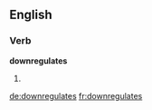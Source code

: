 ==English==

===Verb===
'''downregulates'''

# {{en-third-person singular of|downregulate}}

[[de:downregulates]]
[[fr:downregulates]]